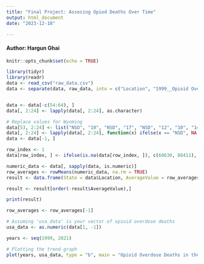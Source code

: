 ```yaml
---
title: "Final Project: Assesing Opiod Deaths Over Time"
output: html_document
date: "2023-12-18"

---
```

#### Author: Hargun Ghai
```r
knitr::opts_chunk$set(echo = TRUE)
```


```r
library(tidyr)
library(readr)
data <- read_csv("raw_data.csv")
data <- separate(data, raw_data, into = c("Location", "1999__Opioid Overdose Deaths", "2000__Opioid Overdose Deaths", "2001__Opioid Overdose Deaths", "2002__Opioid Overdose Deaths", "2003__Opioid Overdose Deaths", "2004__Opioid Overdose Deaths", "2005__Opioid Overdose Deaths", "2006__Opioid Overdose Deaths", "2007__Opioid Overdose Deaths", "2008__Opioid Overdose Deaths", "2009__Opioid Overdose Deaths", "2010__Opioid Overdose Deaths", "2011__Opioid Overdose Deaths", "2012__Opioid Overdose Deaths", "2013__Opioid Overdose Deaths", "2014__Opioid Overdose Deaths", "2015__Opioid Overdose Deaths", "2016__Opioid Overdose Deaths", "2017__Opioid Overdose Deaths", "2018__Opioid Overdose Deaths", "2019__Opioid Overdose Deaths", "2020__Opioid Overdose Deaths", "2021__Opioid Overdose Deaths"), sep = ",")


data <- data[-c(54:64), ]
data[, 2:24] <- lapply(data[, 2:24], as.character)

# Replace values for Wyoming
data[53, 2:24] <- list("NSD", "10", "NSD", "17", "NSD", "12", "10", "14", "25", "40", "32", "47", "43", "45", "48", "54", "46", "50", "47", "40", "47", "60", "71")
data[, 2:24] <- lapply(data[, 2:24], function(x) ifelse(x == "NSD", NA, as.numeric(x)))
data <- data[-1, ]

row_index <- 1
data[row_index, ] <- ifelse(is.na(data[row_index, ]), c(68630, 80411), data[row_index, ])


```

```r
numeric_data <- data[, sapply(data, is.numeric)]
row_averages <- rowMeans(numeric_data, na.rm = TRUE)
result <- data.frame(State = data$Location, AverageValue = row_averages)

result <- result[order(-result$AverageValue),]

print(result)

row_averages <- row_averages[-1]

```

```r
# Assuming 'usa_data' is your vector of opioid overdose deaths
usa_data <- as.numeric(data[1, -1]) 

years <- seq(1999, 2021)

# Plotting the trend graph
plot(years, usa_data, type = "b", main = "Opioid Overdose Deaths in the USA (1999-2021)", xlab = "Year", ylab = "Deaths", col = "purple", pch = 16)

```

